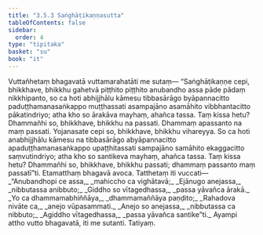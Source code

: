 ```yaml
---
title: "3.5.3 Saṅghāṭikaṇṇasutta"
tableOfContents: false
sidebar:
  order: 4
type: "tipitaka"
basket: "su"
book: "it"
---
```



<DynamicBreadcrumb />

<Division number="92" book="it">

<Paragraph number="653" book="it">
Vuttañhetaṃ bhagavatā vuttamarahatāti me sutaṃ—
</Paragraph>

<Paragraph number="654" book="it">
“Saṅghāṭikaṇṇe cepi, bhikkhave, bhikkhu gahetvā piṭṭhito piṭṭhito anubandho assa pāde pādaṃ nikkhipanto, so ca hoti abhijjhālu kāmesu tibbasārāgo byāpannacitto paduṭṭhamanasaṅkappo muṭṭhassati asampajāno asamāhito vibbhantacitto pākatindriyo; atha kho so ārakāva mayhaṃ, ahañca tassa. Taṃ kissa hetu? Dhammañhi so, bhikkhave, bhikkhu na passati. Dhammaṃ apassanto na maṃ passati.
</Paragraph>

<Paragraph number="655" book="it">
Yojanasate cepi so, bhikkhave, bhikkhu vihareyya. So ca hoti anabhijjhālu kāmesu na tibbasārāgo abyāpannacitto apaduṭṭhamanasaṅkappo upaṭṭhitassati sampajāno samāhito ekaggacitto saṃvutindriyo; atha kho so santikeva mayhaṃ, ahañca tassa. Taṃ kissa hetu? Dhammañhi so, bhikkhave, bhikkhu passati; dhammaṃ passanto maṃ passatī”ti. Etamatthaṃ bhagavā avoca. Tatthetaṃ iti vuccati—
</Paragraph>

<Paragraph number="656" type="verses" book="it">
_“Anubandhopi ce assa,_  
_mahiccho ca vighātavā;_  
_Ejānugo anejassa,_  
_nibbutassa anibbuto;_  
_Giddho so vītagedhassa,_  
_passa yāvañca ārakā._  

</Paragraph>

<Paragraph number="657" type="verses" book="it">
_Yo ca dhammamabhiññāya,_  
_dhammamaññāya paṇḍito;_  
_Rahadova nivāte ca,_  
_anejo vūpasammati._  

</Paragraph>

<Paragraph number="658" type="verses" book="it">
_Anejo so anejassa,_  
_nibbutassa ca nibbuto;_  
_Agiddho vītagedhassa,_  
_passa yāvañca santike”ti._  

</Paragraph>

<Paragraph number="659" book="it">
Ayampi attho vutto bhagavatā, iti me sutanti.

</Paragraph>
</Division>

<Paragraph number="660" type="center" book="it">
Tatiyaṃ.
</Paragraph>